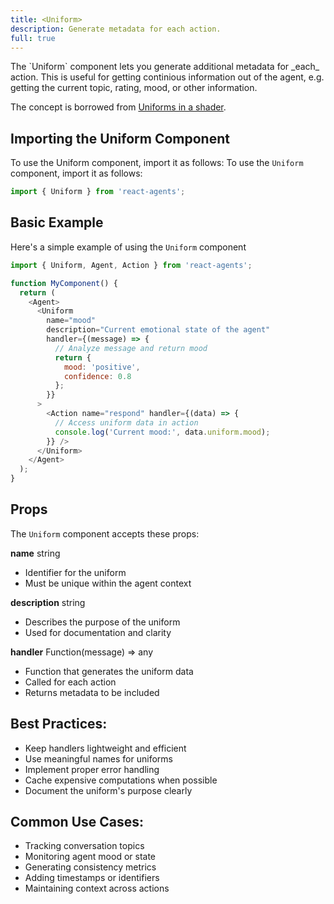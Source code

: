 ```yaml
---
title: <Uniform>
description: Generate metadata for each action.
full: true
---
```


<InlineTOC defaultOpen items={toc} />
The `Uniform` component lets you generate additional metadata for _each_ action. This is useful for getting continious information out of the agent, e.g. getting the current topic, rating, mood, or other information.

The concept is borrowed from [Uniforms in a shader](https://en.wikipedia.org/wiki/Shader).

## Importing the Uniform Component

To use the Uniform component, import it as follows:
To use the `Uniform` component, import it as follows:
```javascript
import { Uniform } from 'react-agents';
```

## Basic Example
Here's a simple example of using the `Uniform` component

```javascript
import { Uniform, Agent, Action } from 'react-agents';

function MyComponent() {
  return (
    <Agent>
      <Uniform
        name="mood"
        description="Current emotional state of the agent"
        handler={(message) => {
          // Analyze message and return mood
          return {
            mood: 'positive',
            confidence: 0.8
          };
        }}
      >
        <Action name="respond" handler={(data) => {
          // Access uniform data in action
          console.log('Current mood:', data.uniform.mood);
        }} />
      </Uniform>
    </Agent>
  );
}
```

## Props
The `Uniform`  component accepts these props:

**name** string

- Identifier for the uniform
- Must be unique within the agent context


**description** string

- Describes the purpose of the uniform
- Used for documentation and clarity


**handler** Function(message) => any

- Function that generates the uniform data
- Called for each action
- Returns metadata to be included


## Best Practices:

- Keep handlers lightweight and efficient
- Use meaningful names for uniforms
- Implement proper error handling
- Cache expensive computations when possible
- Document the uniform's purpose clearly

## Common Use Cases:

- Tracking conversation topics
- Monitoring agent mood or state
- Generating consistency metrics
- Adding timestamps or identifiers
- Maintaining context across actions